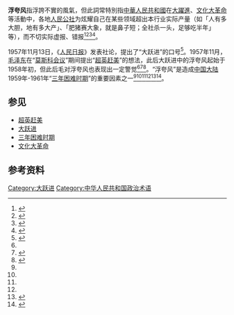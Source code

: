 '''浮夸风'''指浮誇不實的風氣，但此詞常特別指[[中華人民共和國|中華人民共和國]]在[[大躍進|大躍進]]、[[文化大革命|文化大革命]]等活動中，各地[[人民公社|人民公社]]为炫耀自己在某些领域超出本行业实际产量（如「人有多大胆，地有多大产」、「肥猪赛大象，就是鼻子短；全社杀一头，足够吃半年」等），而不切实际虚报、错报<ref name=":02">{{Cite web|title=《关于建国以来党的若干历史问题的决议》|url=http://www.gov.cn/test/2008-06/23/content_1024934_2.htm|date=1981-06-27|work=[[中华人民共和国中央人民政府|中华人民共和国中央人民政府]]|publisher=《[[人民日报|人民日报]]》|language=zh|archive-url=https://web.archive.org/web/20210616162046/http://www.gov.cn/test/2008-06/23/content_1024934_2.htm|archive-date=2021-06-16|dead-url=no|quote=但是，由于对社会主义建设经验不足，对经济发展规律和中国经济基本情况认识不足，更由于毛泽东同志、中央和地方不少领导同志在胜利面前滋长了骄傲自满情绪，急于求成，夸大了主观意志和主观努力的作用，没有经过认真的调查研究和试点，就在总路线提出后轻率地发动了“大跃进”运动和农村人民公社化运动，使得以高指标、瞎指挥、浮夸风和“共产风”为主要标志的左倾错误严重地泛滥开来。}}</ref><ref name=":1">{{Cite web|title=新中国“口号记忆”：人有多大胆 地有多大产|url=http://news.ifeng.com/history/phtv/tfzg/200910/1008_5714_1378619.shtml|author=|date=2009-10-08|format=|work=|publisher=[[凤凰网|凤凰网]]|language=zh|archive-url=https://web.archive.org/web/20210616162214/http://news.ifeng.com/history/phtv/tfzg/200910/1008_5714_1378619.shtml|archive-date=2021-06-16|dead-url=no}}</ref><ref name=":0">{{Cite journal|title=毛泽东与大跃进时期的“浮夸风”|url=http://www.cqvip.com/qk/83724x/2007004/26184381.html|last=秦程节|last2=梁晓云|date=2007|journal=燕山大学学报：哲学社会科学版|issue=4|volume=8|pages=87–91|access-date=2020-06-27|archive-date=2020-06-27|archive-url=https://web.archive.org/web/20200627070328/http://www.cqvip.com/qk/83724x/2007004/26184381.html|dead-url=no}}</ref><ref name=":2">{{Cite news|title=学者：“大跃进”是毛泽东版“中国梦”|url=https://www.bbc.com/zhongwen/simp/china/2014/11/141113_great_leap_forward|newspaper=[[英国广播公司|英国广播公司]]（BBC）|language=zh|date=2014-11-13|archiveurl=https://web.archive.org/web/20210301020100/https://www.bbc.com/zhongwen/simp/china/2014/11/141113_great_leap_forward|dead-url=no|archivedate=2021-03-01}}</ref>。

1957年11月13日，《[[人民日报|人民日报]]》发表社论，提出了“大跃进”的口号<ref name=":8">{{Cite web|title=“大跃进”运动|url=http://news.ifeng.com/history/special/daoluxuanze2/200909/0917_8061_1352384.shtml|accessdate=|author=|date=2009-09-17|format=|work=[[凤凰网|凤凰网]]|publisher=[[新华网|新华网]]|language=zh|archive-url=https://web.archive.org/web/20210616155809/http://news.ifeng.com/history/special/daoluxuanze2/200909/0917_8061_1352384.shtml|archive-date=2021-06-16|dead-url=no}}</ref>。1957年11月，[[毛泽东|毛泽东]]在“[[1957年共产党和工人党国际会议|莫斯科会议]]”期间提出“[[超英赶美|超英赶美]]”的想法，此后大跃进中的浮夸风起始于1958年初，但此后毛对浮夸风也表现出一定警觉<ref name=":0" /><ref name=":3">{{Cite web|title=“大跃进”时期的农民行为|url=https://www.modernchinastudies.org/cn/issues/past-issues/92-mcs-2006-issue-2/964-2012-01-05-15-35-10.html|author=高王凌|date=2006年|format=|work=|publisher=当代中国研究|language=zh|archive-url=https://web.archive.org/web/20210616163600/https://www.modernchinastudies.org/cn/issues/past-issues/92-mcs-2006-issue-2/964-2012-01-05-15-35-10.html|archive-date=2021-06-16|dead-url=no}}</ref><ref>{{Cite web|title=毛泽东在“大跃进”中的真实心态|url=http://www.chinareform.org.cn/Explore/history/201405/t20140523_198095.htm|author=王香平|date=2014-05-23|format=|work=|publisher=中国改革论坛网|language=zh|archive-url=https://web.archive.org/web/20200630004845/http://www.chinareform.org.cn/Explore/history/201405/t20140523_198095.htm|archive-date=2020-06-30|dead-url=yes}}</ref>。“浮夸风”是造成[[中国大陆|中国大陆]]1959年-1961年“[[三年困难时期|三年困难时期]]”的重要因素之一<ref name=":02" /><ref name=":1" /><ref name=":2" /><ref name=":3" /><ref>{{Cite web|title=指标管理的失败：“大跃进”与困难时期的官员造假行为|url=http://ww2.usc.cuhk.edu.hk/PaperCollection/Details.aspx?id=7258|author=李若建|date=2009年|format=|work=[[香港中文大学|香港中文大学]]|publisher=《开放时代》|language=zh|archive-url=https://web.archive.org/web/20210616162310/http://ww2.usc.cuhk.edu.hk/PaperCollection/Details.aspx?id=7258|archive-date=2021-06-16|dead-url=no}}</ref><ref>{{Cite web|title=中共功罪评说之八：大跃进和大饥荒饿死多少人？|url=https://www.voachinese.com/a/article-20110705-8-great-leap-and-the-great-famine-125025309/784122.html|date=2011-07-05|work=[[美国之音|美国之音]]|language=zh|archive-url=https://web.archive.org/web/20210630042609/https://www.voachinese.com/a/article-20110705-8-great-leap-and-the-great-famine-125025309/784122.html|archive-date=2021-06-30|dead-url=no}}</ref>。

== 参见 ==

* [[超英赶美|超英赶美]]
* [[大跃进|大跃进]]
* [[三年困难时期|三年困难时期]]
* [[文化大革命|文化大革命]]

== 参考资料 ==
{{reflist|2}}

[[Category:大跃进|Category:大跃进]]
[[Category:中华人民共和国政治术语|Category:中华人民共和国政治术语]]